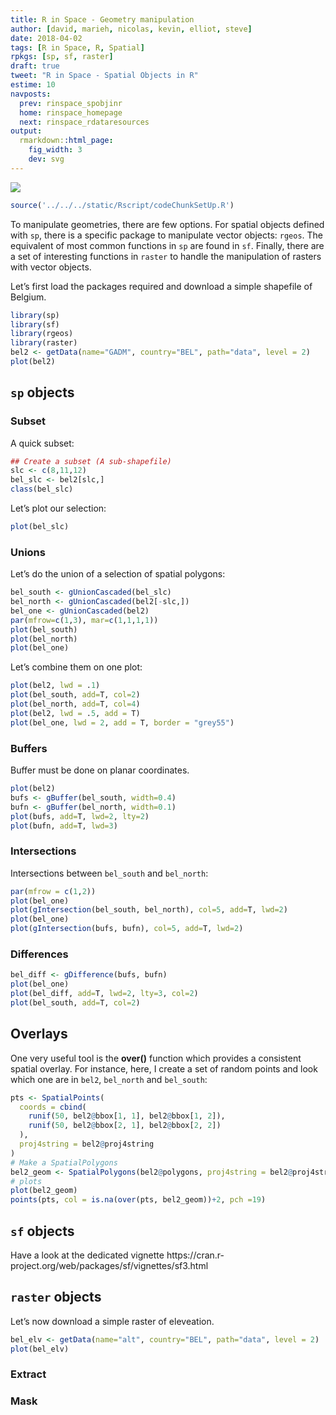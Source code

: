 ```yaml
---
title: R in Space - Geometry manipulation
author: [david, marieh, nicolas, kevin, elliot, steve]
date: 2018-04-02
tags: [R in Space, R, Spatial]
rpkgs: [sp, sf, raster]
draft: true
tweet: "R in Space - Spatial Objects in R"
estime: 10
navposts:
  prev: rinspace_spobjinr
  home: rinspace_homepage
  next: rinspace_rdataresources
output:
  rmarkdown::html_page:
    fig_width: 3
    dev: svg
---
```


![](https://img.shields.io/badge/inSileco-InDevelopment-3fb3b2.svg)

```r
source('../../../static/Rscript/codeChunkSetUp.R')
```



To manipulate geometries, there are few options. For spatial objects defined
with `sp`, there is a specific package to manipulate vector objects: `rgeos`.
The equivalent of most common functions in `sp` are found in `sf`.
Finally, there are a set of interesting functions in `raster` to handle
the manipulation of rasters with vector objects.  


Let's first load the packages required and download a simple shapefile of Belgium.

```r
library(sp)
library(sf)
library(rgeos)
library(raster)
bel2 <- getData(name="GADM", country="BEL", path="data", level = 2)
plot(bel2)
```


## `sp` objects



### Subset

A quick subset:

```r
## Create a subset (A sub-shapefile)
slc <- c(8,11,12)
bel_slc <- bel2[slc,]
class(bel_slc)
```

Let's plot our selection:

```r
plot(bel_slc)
```


### Unions

Let's do the union of a selection of spatial polygons:

```r
bel_south <- gUnionCascaded(bel_slc)
bel_north <- gUnionCascaded(bel2[-slc,])
bel_one <- gUnionCascaded(bel2)
par(mfrow=c(1,3), mar=c(1,1,1,1))
plot(bel_south)
plot(bel_north)
plot(bel_one)
```

Let's combine them on one plot:

```r
plot(bel2, lwd = .1)
plot(bel_south, add=T, col=2)
plot(bel_north, add=T, col=4)
plot(bel2, lwd = .5, add = T)
plot(bel_one, lwd = 2, add = T, border = "grey55")
```




### Buffers

Buffer must be done on planar coordinates.

```r
plot(bel2)
bufs <- gBuffer(bel_south, width=0.4)
bufn <- gBuffer(bel_north, width=0.1)
plot(bufs, add=T, lwd=2, lty=2)
plot(bufn, add=T, lwd=3)
```

### Intersections

Intersections between `bel_south` and `bel_north`:

```r
par(mfrow = c(1,2))
plot(bel_one)
plot(gIntersection(bel_south, bel_north), col=5, add=T, lwd=2)
plot(bel_one)
plot(gIntersection(bufs, bufn), col=5, add=T, lwd=2)
```



### Differences

```r
bel_diff <- gDifference(bufs, bufn)
plot(bel_one)
plot(bel_diff, add=T, lwd=2, lty=3, col=2)
plot(bel_south, add=T, col=2)
```


## Overlays

One very useful tool is the **over()** function which provides a consistent
spatial overlay. For instance, here, I create a set of random points and
look which one are in `bel2`, `bel_north` and `bel_south`:

```r
pts <- SpatialPoints(
  coords = cbind(
    runif(50, bel2@bbox[1, 1], bel2@bbox[1, 2]),
    runif(50, bel2@bbox[2, 1], bel2@bbox[2, 2])
  ),
  proj4string = bel2@proj4string
)
# Make a SpatialPolygons
bel2_geom <- SpatialPolygons(bel2@polygons, proj4string = bel2@proj4string)
# plots
plot(bel2_geom)
points(pts, col = is.na(over(pts, bel2_geom))+2, pch =19)
```


## `sf` objects

Have a look at the dedicated vignette https://cran.r-project.org/web/packages/sf/vignettes/sf3.html


## `raster` objects

Let's now download a simple raster of eleveation.


```r
bel_elv <- getData(name="alt", country="BEL", path="data", level = 2)
plot(bel_elv)
```


### Extract


### Mask
